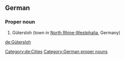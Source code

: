 {{wikipedia}}
{{wikipedia|lang=de}}
==German==
===Proper noun===
{{head|de}}
# Gütersloh (town in [[North Rhine-Westphalia]], Germany)
[[Category:de:Cities]]
[[Category:German proper nouns]]

[[de:Gütersloh]]